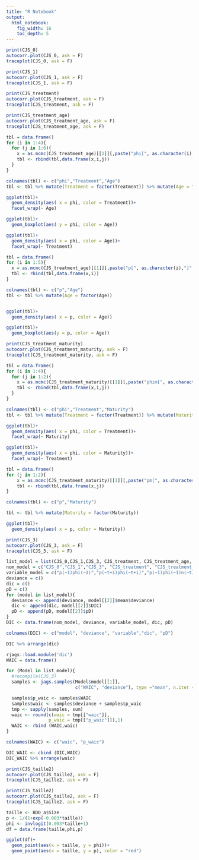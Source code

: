 ```yaml
---
title: "R Notebook"
output: 
  html_notebook: 
    fig_width: 16
    toc_depth: 5
---
```


```r
print(CJS_0)
autocorr.plot(CJS_0, ask = F)
traceplot(CJS_0, ask = F)
```

```r
print(CJS_1)
autocorr.plot(CJS_1, ask = F)
traceplot(CJS_1, ask = F)
```


```r
print(CJS_treatment)
autocorr.plot(CJS_treatment, ask = F)
traceplot(CJS_treatment, ask = F)
```

```r
print(CJS_treatment_age)
autocorr.plot(CJS_treatment_age, ask = F)
traceplot(CJS_treatment_age, ask = F)
```
```r

tbl = data.frame()
for (i in 1:4){
  for (j in 1:6){
    x = as.mcmc(CJS_treatment_age)[[1]][,paste("phi[", as.character(i), ",", as.character(j), "]", sep = "")]
    tbl <- rbind(tbl,data.frame(x,i,j))
  }
}

colnames(tbl) <- c("phi","Treatment","Age")
tbl <- tbl %>% mutate(Treatment = factor(Treatment)) %>% mutate(Age = factor(Age))

ggplot(tbl)+
  geom_density(aes( x = phi, color = Treatment))+
  facet_wrap(~ Age)

ggplot(tbl)+
  geom_boxplot(aes( y = phi, color = Age))

ggplot(tbl)+
  geom_density(aes( x = phi, color = Age))+
  facet_wrap(~ Treatment)

tbl = data.frame()
for (i in 1:5){
  x = as.mcmc(CJS_treatment_age)[[1]][,paste("p[", as.character(i),"]", sep = "")]
  tbl <- rbind(tbl,data.frame(x,i))
}

colnames(tbl) <- c("p","Age")
tbl <- tbl %>% mutate(Age = factor(Age))


ggplot(tbl)+
  geom_density(aes( x = p, color = Age))

ggplot(tbl)+
  geom_boxplot(aes(y = p, color = Age))
```


```r
print(CJS_treatment_maturity)
autocorr.plot(CJS_treatment_maturity, ask = F)
traceplot(CJS_treatment_maturity, ask = F)
```

```r
tbl = data.frame()
for (i in 1:4){
  for (j in 1:2){
    x = as.mcmc(CJS_treatment_maturity)[[1]][,paste("phim[", as.character(i), ",", as.character(j), "]", sep = "")]
    tbl <- rbind(tbl,data.frame(x,i,j))
  }
}

colnames(tbl) <- c("phi","Treatment","Maturity")
tbl <- tbl %>% mutate(Treatment = factor(Treatment)) %>% mutate(Maturity = factor(Maturity))

ggplot(tbl)+
  geom_density(aes( x = phi, color = Treatment))+
  facet_wrap(~ Maturity)

ggplot(tbl)+
  geom_density(aes( x = phi, color = Maturity))+
  facet_wrap(~ Treatment)

tbl = data.frame()
for (j in 1:2){
    x = as.mcmc(CJS_treatment_maturity)[[1]][,paste("pm[", as.character(j), "]", sep = "")]
    tbl <- rbind(tbl,data.frame(x,j))
}

colnames(tbl) <- c("p","Maturity")

tbl <- tbl %>% mutate(Maturity = factor(Maturity))

ggplot(tbl)+
  geom_density(aes( x = p, color = Maturity))

```


```r
print(CJS_3)
autocorr.plot(CJS_3, ask = F)
traceplot(CJS_3, ask = F)
```

```r
list_model = list(CJS_0,CJS_1,CJS_3, CJS_treatment, CJS_treatment_age, CJS_treatment_maturity) # CJS_taille1, CJS_taille2
nom_model = c("CJS_0","CJS_1","CJS_3", "CJS_treatment", "CJS_treatment_age", "CJS_treatment_maturity")
variable_model = c("p(~1)phi(~1)","p(~t+i)phi(~t+i)","p(~1)phi(~1)n(~t)","p(~1)phi(~tr)","p(~age)phi(~tr+age)","p(~mat)phi(~tr+mat)")
deviance = c()
dic = c()
pD = c()
for (model in list_model){
  deviance <- append(deviance, model[[2]]$mean$deviance)
  dic <- append(dic, model[[2]]$DIC)
  pD <- append(pD, model[[2]]$pD)
}
DIC <- data.frame(nom_model, deviance, variable_model, dic, pD)

colnames(DIC) <- c("model", "deviance", "variable","dic", "pD")

DIC %>% arrange(dic)
```

```r

rjags::load.module('dic')
WAIC = data.frame()

for (Model in list_model){
  #recompile(CJS_3)
  samples <- jags.samples(Model$model[[1]], 
                          c("WAIC", "deviance"), type ="mean", n.iter = 200)

  samples$p_waic <- samples$WAIC
  samples$waic <- samples$deviance + samples$p_waic
  tmp <- sapply(samples, sum)
  waic <- round(c(waic = tmp[["waic"]], 
                p_waic = tmp[["p_waic"]]),1)
  WAIC <- rbind (WAIC,waic)
}

colnames(WAIC) <- c("waic", "p_waic")

DIC_WAIC <- cbind (DIC,WAIC)
DIC_WAIC %>% arrange(waic)
```


```r
print(CJS_taille2)
autocorr.plot(CJS_taille2, ask = F)
traceplot(CJS_taille2, ask = F)
```

```r
print(CJS_taille2)
autocorr.plot(CJS_taille2, ask = F)
traceplot(CJS_taille2, ask = F)
```

```r

taille <- BDD_a$Size
p <- 1/(1+exp(-0.003*taille))
phi <- invlogit(0.003*taille+1)
df = data.frame(taille,phi,p)

ggplot(df)+
  geom_point(aes(x = taille, y = phi))+
  geom_point(aes(x = taille, y = p), color = "red")

```









































